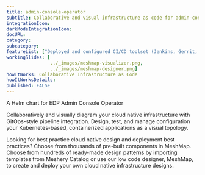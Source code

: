 ```yaml
---
title: admin-console-operator
subtitle: Collaborative and visual infrastructure as code for admin-console-operator
integrationIcon: 
darkModeIntegrationIcon: 
docURL: 
category: 
subcategory: 
featureList: ["Deployed and configured CI/CD toolset (Jenkins, Gerrit, Nexus, SonarQube)","Kubernetes native approach (CRD, CR) to declare CI/CD pipelines","Gerrit, GitLab or GitHub as a version control system for your code"]
workingSlides: [
				../_images/meshmap-visualizer.png,
				../_images/meshmap-designer.png]
howItWorks: Collaborative Infrastructure as Code
howItWorksDetails: 
published: FALSE
---
```

A Helm chart for EDP Admin Console Operator
<p>
    Collaboratively and visually diagram your cloud native infrastructure with GitOps-style pipeline integration. Design, test, and manage configuration your Kubernetes-based, containerized applications as a visual topology.
</p>
<p>
    Looking for best practice cloud native design and deployment best practices? Choose from thousands of pre-built components in MeshMap. Choose from hundreds of ready-made design patterns by importing templates from Meshery Catalog or use our low code designer, MeshMap, to create and deploy your own cloud native infrastructure designs.
</p>